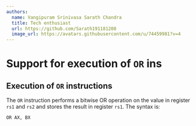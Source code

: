 ```yaml
---
authors:
  name: Vangipuram Srinivasa Sarath Chandra
  title: Tech enthusiast
  url: https://github.com/Sarath191181208
  image_url: https://avatars.githubusercontent.com/u/74459981?v=4
---
```


# Support for execution of `OR` ins 

## Execution of `OR` instructions
The `OR` instruction performs a bitwise OR operation on the value in register `rs1` and `rs2` and stores the result in register `rs1`. The syntax is:
```asm6502 showLineNumbers
OR AX, BX
```